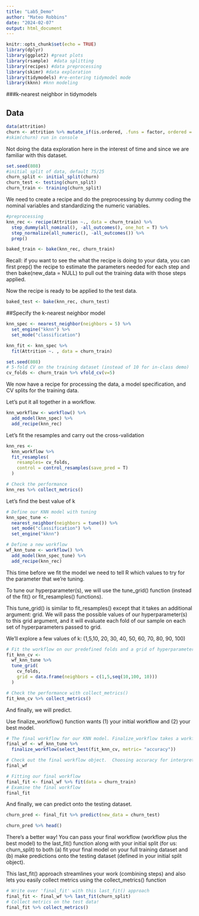 ```yaml
---
title: "Lab5_Demo"
author: "Mateo Robbins"
date: "2024-02-07"
output: html_document
---
```


```r
knitr::opts_chunk$set(echo = TRUE)
library(dplyr)    
library(ggplot2) #great plots
library(rsample)  #data splitting 
library(recipes) #data preprocessing
library(skimr) #data exploration
library(tidymodels) #re-entering tidymodel mode
library(kknn) #knn modeling
```

###k-nearest neighbor in tidymodels

## Data

```r
data(attrition)
churn <- attrition %>% mutate_if(is.ordered, .funs = factor, ordered = F) 
#skim(churn) run in console
```

Not doing the data exploration here in the interest of time and since we are familiar with this dataset.

```r
set.seed(808)
#initial split of data, default 75/25
churn_split <- initial_split(churn)
churn_test <- testing(churn_split)
churn_train <- training(churn_split)
```

We need to create a recipe and do the preprocessing by dummy coding the nominal variables and standardizing the numeric variables.

```r
#preprocessing
knn_rec <- recipe(Attrition ~., data = churn_train) %>%
  step_dummy(all_nominal(), -all_outcomes(), one_hot = T) %>%
  step_normalize(all_numeric(), -all_outcomes()) %>%
  prep()

baked_train <- bake(knn_rec, churn_train)
```

Recall: if you want to see the what the recipe is doing to your data, you can first prep() the recipe to estimate the parameters needed for each step and then bake(new_data = NULL) to pull out the training data with those steps applied.

Now the recipe is ready to be applied to the test data.

```r
baked_test <- bake(knn_rec, churn_test)
```

##Specify the k-nearest neighbor model

```r
knn_spec <- nearest_neighbor(neighbors = 5) %>%
  set_engine("kknn") %>%
  set_mode("classification")
```

```r
knn_fit <- knn_spec %>%
  fit(Attrition ~. , data = churn_train)
```

```r
set.seed(808)
# 5-fold CV on the training dataset (instead of 10 for in-class demo)
cv_folds <- churn_train %>% vfold_cv(v=5)

```

We now have a recipe for processing the data, a model specification, and CV splits for the training data.

Let's put it all together in a workflow.

```r
knn_workflow <- workflow() %>%
  add_model(knn_spec) %>%
  add_recipe(knn_rec)
```
Let's fit the resamples and carry out the cross-validation
```r
knn_res <- 
  knn_workflow %>%
  fit_resamples(
    resamples= cv_folds,
    control = control_resamples(save_pred = T)
  )
```

```r
# Check the performance
knn_res %>% collect_metrics()
```

Let's find the best value of k
```r
# Define our KNN model with tuning
knn_spec_tune <- 
  nearest_neighbor(neighbors = tune()) %>%
  set_mode("classification") %>%
  set_engine("kknn")
```

```r
# Define a new workflow
wf_knn_tune <- workflow() %>%
  add_model(knn_spec_tune) %>%
  add_recipe(knn_rec)
```

This time before we fit the model we need to tell R which values to try for the parameter that we're tuning.

To tune our hyperparameter(s), we will use the tune_grid() function (instead of the fit() or fit_resamples() functions).

This tune_grid() is similar to fit_resamples() except that it takes an additional argument: grid. We will pass the possible values of our hyperparameter(s) to this grid argument, and it will evaluate each fold of our sample on each set of hyperparameters passed to grid.

We'll explore a few values of k: (1,5,10, 20, 30, 40, 50, 60, 70, 80, 90, 100)
```r
# Fit the workflow on our predefined folds and a grid of hyperparameters
fit_knn_cv <- 
  wf_knn_tune %>%
  tune_grid(
    cv_folds,
    grid = data.frame(neighbors = c(1,5,seq(10,100, 10)))
  )

# Check the performance with collect_metrics()
fit_knn_cv %>% collect_metrics()
```

And finally, we will predict.

Use finalize_workflow() function wants (1) your initial workflow and (2) your best model.

```r
# The final workflow for our KNN model. Finalize_workflow takes a workflow and a set of parameters.  In this case, that set is just the best value of k
final_wf <- wf_knn_tune %>%
  finalize_workflow(select_best(fit_knn_cv, metric= "accuracy"))

# Check out the final workflow object.  Choosing accuracy for interpretability in this simple binary context
final_wf
```

```r
# Fitting our final workflow
final_fit <- final_wf %>% fit(data = churn_train)
# Examine the final workflow
final_fit
```

And finally, we can predict onto the testing dataset.

```r
churn_pred <- final_fit %>% predict(new_data = churn_test)

churn_pred %>% head()


```

There's a better way! You can pass your final workflow (workflow plus the best model) to the last_fit() function along with your initial split (for us: churn_split) to both (a) fit your final model on your full training dataset and (b) make predictions onto the testing dataset (defined in your initial split object).

This last_fit() approach streamlines your work (combining steps) and also lets you easily collect metrics using the collect_metrics() function

```r
# Write over 'final_fit' with this last_fit() approach
final_fit <- final_wf %>% last_fit(churn_split)
# Collect metrics on the test data!
final_fit %>% collect_metrics()
```
